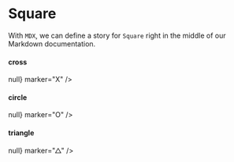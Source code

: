 
<Meta title="MDX/Square" component={Square} />

# Square
With `MDX`, we can define a story for `Square` right in the middle of our Markdown documentation.

#### cross
<Canvas>
  <Story name="cross">
    <Square
      index={1}
      onClick={() => null}
      marker="X"
    />
  </Story>
</Canvas>

#### circle
<Canvas>
  <Story name="circle">
    <Square
      index={1}
      onClick={() => null}
      marker="O"
    />
  </Story>
</Canvas>

#### triangle
<Canvas>
  <Story name="triangle">
    <Square
      index={1}
      onClick={() => null}
      marker="△"
    />
  </Story>
</Canvas>
